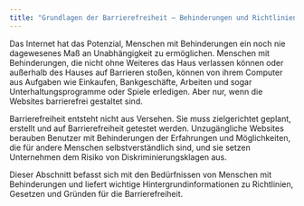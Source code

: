 ```yaml
---
title: "Grundlagen der Barrierefreiheit – Behinderungen und Richtlinien"
---
```


Das Internet hat das Potenzial, Menschen mit Behinderungen ein noch nie dagewesenes Maß an
Unabhängigkeit zu ermöglichen. Menschen mit Behinderungen, die nicht ohne Weiteres das Haus
verlassen können oder außerhalb des Hauses auf Barrieren stoßen, können von ihrem Computer aus
Aufgaben wie Einkaufen, Bankgeschäfte, Arbeiten und sogar Unterhaltungsprogramme oder Spiele
erledigen. Aber nur, wenn die Websites barrierefrei gestaltet sind.

Barrierefreiheit entsteht nicht aus Versehen. Sie muss zielgerichtet geplant, erstellt und auf
Barrierefreiheit getestet werden. Unzugängliche Websites berauben Benutzer mit Behinderungen der
Erfahrungen und Möglichkeiten, die für andere Menschen selbstverständlich sind, und sie setzen
Unternehmen dem Risiko von Diskriminierungsklagen aus.

Dieser Abschnitt befasst sich mit den Bedürfnissen von Menschen mit Behinderungen und liefert
wichtige Hintergrundinformationen zu Richtlinien, Gesetzen und Gründen für die Barrierefreiheit.
